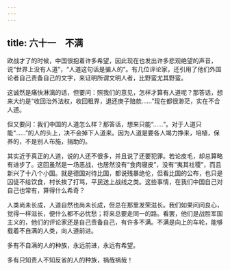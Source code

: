 ```yaml
---
---
---
```

title: 六十一　不满
---



欧战才了的时候，中国很抱着许多希望，因此现在也发出许多悲观绝望的声音，说“世界上没有人道”，“人道这句话是骗人的”。有几位评论家，还引用了他们外国论者自己责备自己的文字，来证明所谓文明人者，比野蛮尤其野蛮。

这诚然是痛快淋漓的话，但要问：照我们的意见，怎样才算有人道呢？那答话，想来大约是“收回治外法权，收回租界，退还庚子赔款……”现在都很渺茫，实在不合人道。

但又要问：我们中国的人道怎么样？那答话，想来只能“……”。对于人道只能“……”的人的头上，决不会掉下人道来。因为人道是要各人竭力挣来，培植，保养的，不是别人布施，捐助的。

其实近于真正的人道，说的人还不很多，并且说了还要犯罪。若论皮毛，却总算略有进步了。这回虽然是一场恶战，也居然没有“食肉寝皮”，没有“夷其社稷”，而且新兴了十八个小国。就是德国对待比国，都说残暴绝伦，但看比国的公布，也只是囚徒不给饮食，村长挨了打骂，平民送上战线之类。这些事情，在我们中国自己对自己也常有，算得什么希奇？

人类尚未长成，人道自然也尚未长成，但总在那里发荣滋长。我们如果问问良心，觉得一样滋长，便什么都不必忧愁；将来总要走同一的路。看罢，他们是战胜军国主义的，他们的评论家还是自己责备自己，有许多不满。不满是向上的车轮，能够载着不自满的人类，向人道前进。

多有不自满的人的种族，永远前进，永远有希望。

多有只知责人不知反省的人的种族，祸哉祸哉！